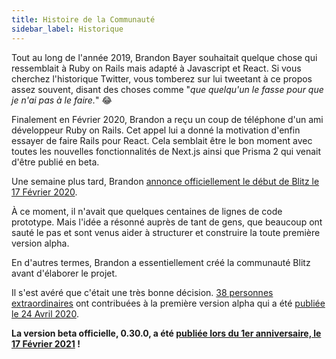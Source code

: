 ```yaml
---
title: Histoire de la Communauté
sidebar_label: Historique
---
```


Tout au long de l'année 2019, Brandon Bayer souhaitait quelque chose qui ressemblait à Ruby on
Rails mais adapté à Javascript et React. Si vous cherchez l'historique Twitter, vous tomberez
sur lui tweetant à ce propos assez souvent, disant des choses comme "_que quelqu'un
le fasse pour que je n'ai pas à le faire._" 😂

Finalement en Février 2020, Brandon a reçu un coup de téléphone d'un ami développeur Ruby on Rails.
Cet appel lui a donné la motivation d'enfin essayer de faire Rails pour
React. Cela semblait être le bon moment avec toutes les nouvelles fonctionnalités de Next.js ainsi
que Prisma 2 qui venait d'être publié en beta.

Une semaine plus tard, Brandon
[annonce officiellement le début de Blitz le 17 Février 2020](https://twitter.com/flybayer/status/1229425878481793024).

À ce moment, il n'avait que quelques centaines de lignes de code prototype. Mais l'idée
a résonné auprès de tant de gens, que beaucoup ont sauté le pas et sont venus aider
à structurer et construire la toute première version alpha.

En d'autres termes, Brandon a essentiellement créé la communauté Blitz avant
d'élaborer le projet.

Il s'est avéré que c'était une très bonne décision.
[38 personnes extraordinaires](https://github.com/blitz-js/blitz/tree/ab6f60571ad61eef6be55e9684f2e243fa902e8d#contributors-)
ont contribuées à la première version alpha qui a été
[publiée le 24 Avril 2020](https://twitter.com/flybayer/status/1253649008540569600).

**La version beta officielle, 0.30.0, a été
[publiée lors du 1er anniversaire, le 17 Février 2021](https://twitter.com/flybayer/status/1362048912476016642) !**

